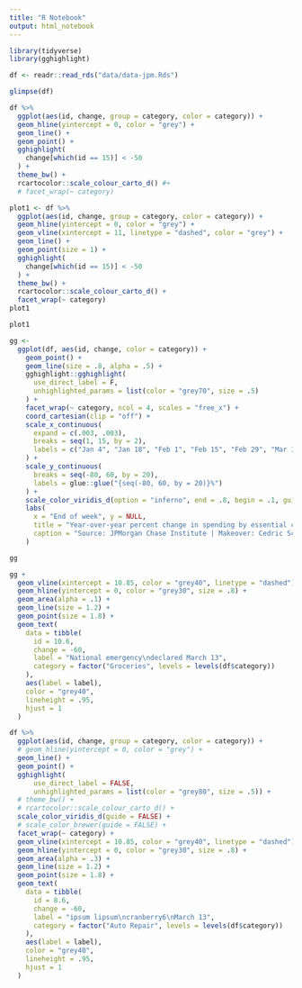 ```yaml
---
title: "R Notebook"
output: html_notebook
---
```


```r
library(tidyverse)
library(gghighlight)
```

```r
df <- readr::read_rds("data/data-jpm.Rds")
```


```r
glimpse(df)
```

```r
df %>% 
  ggplot(aes(id, change, group = category, color = category)) +
  geom_hline(yintercept = 0, color = "grey") +
  geom_line() +
  geom_point() +
  gghighlight(
    change[which(id == 15)] < -50
  ) +
  theme_bw() +
  rcartocolor::scale_colour_carto_d() #+
  # facet_wrap(~ category)
```

```r
plot1 <- df %>% 
  ggplot(aes(id, change, group = category, color = category)) +
  geom_hline(yintercept = 0, color = "grey") +
  geom_vline(xintercept = 11, linetype = "dashed", color = "grey") +
  geom_line() +
  geom_point(size = 1) +
  gghighlight(
    change[which(id == 15)] < -50
  ) +
  theme_bw() +
  rcartocolor::scale_colour_carto_d() +
  facet_wrap(~ category)
plot1
```


```r
plot1
```
```r
gg <-
  ggplot(df, aes(id, change, color = category)) +
    geom_point() +
    geom_line(size = .8, alpha = .5) +
    gghighlight::gghighlight(
      use_direct_label = F,
      unhighlighted_params = list(color = "grey70", size = .5)
    ) +
    facet_wrap(~ category, ncol = 4, scales = "free_x") +
    coord_cartesian(clip = "off") +
    scale_x_continuous(
      expand = c(.003, .003),
      breaks = seq(1, 15, by = 2),
      labels = c("Jan 4", "Jan 18", "Feb 1", "Feb 15", "Feb 29", "Mar 14", "Mar 28", "Apr 11")
    ) +
    scale_y_continuous(
      breaks = seq(-80, 60, by = 20),
      labels = glue::glue("{seq(-80, 60, by = 20)}%")
    ) +
    scale_color_viridis_d(option = "inferno", end = .8, begin = .1, guide = "none") +
    labs(
      x = "End of week", y = NULL,
      title = "Year-over-year percent change in spending by essential category",
      caption = "Source: JPMorgan Chase Institute | Makeover: Cedric Scherer, Frontpage Data"
    )

gg
```

```r
gg + 
  geom_vline(xintercept = 10.85, color = "grey40", linetype = "dashed") +
  geom_hline(yintercept = 0, color = "grey30", size = .8) +
  geom_area(alpha = .1) +
  geom_line(size = 1.2) +
  geom_point(size = 1.8) +
  geom_text(
    data = tibble(
      id = 10.6,
      change = -60,
      label = "National emergency\ndeclared March 13",
      category = factor("Groceries", levels = levels(df$category)) 
    ),
    aes(label = label),
    color = "grey40",
    lineheight = .95,
    hjust = 1
  )
```



```r
df %>% 
  ggplot(aes(id, change, group = category, color = category)) +
  # geom_hline(yintercept = 0, color = "grey") +
  geom_line() +
  geom_point() +
  gghighlight(
      use_direct_label = FALSE,
      unhighlighted_params = list(color = "grey80", size = .5)) +
  # theme_bw() +
  # rcartocolor::scale_colour_carto_d() +
  scale_color_viridis_d(guide = FALSE) +
  # scale_color_brewer(guide = FALSE) +
  facet_wrap(~ category) +
  geom_vline(xintercept = 10.85, color = "grey40", linetype = "dashed") +
  geom_hline(yintercept = 0, color = "grey30", size = .8) +
  geom_area(alpha = .3) +
  geom_line(size = 1.2) +
  geom_point(size = 1.8) +
  geom_text(
    data = tibble(
      id = 8.6,
      change = -60,
      label = "ipsum lipsum\ncranberry6\nMarch 13",
      category = factor("Auto Repair", levels = levels(df$category)) 
    ),
    aes(label = label),
    color = "grey40",
    lineheight = .95,
    hjust = 1
  )
  



```

